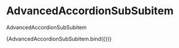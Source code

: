 
<Meta title="components/molecules/AdvancedAccordionSubSubitem" decorators={[withDesign]} />

# AdvancedAccordionSubSubitem

AdvancedAccordionSubSubitem

<Canvas>
  <Story
    name="Single AdvancedAccordionSubSubitem"
    parameters={{
      design: {
        type: 'figma',
        url: '',
      },
    }}
    args={{
      title: 'Lorem Ipsum',
    }}
  >
    {AdvancedAccordionSubSubitem.bind({})}
  </Story>
</Canvas>

<ArgsTable of={AdvancedAccordionSubSubitem} />
